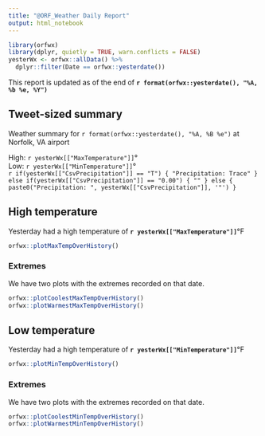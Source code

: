 ```yaml
---
title: "@ORF_Weather Daily Report"
output: html_notebook
---
```


```r
library(orfwx)
library(dplyr, quietly = TRUE, warn.conflicts = FALSE)
yesterWx <- orfwx::allData() %>%
  dplyr::filter(Date == orfwx::yesterdate())
```

This report is updated as of the end of 
**`r format(orfwx::yesterdate(), "%A, %b %e, %Y")`**

## Tweet-sized summary

Weather summary for `r format(orfwx::yesterdate(), "%A, %B %e")` at Norfolk, VA
airport

High: `r yesterWx[["MaxTemperature"]]`°    
Low: `r yesterWx[["MinTemperature"]]`°    
`r if(yesterWx[["CsvPrecipitation"]] == "T") {
"Precipitation: Trace"
} else if(yesterWx[["CsvPrecipitation"]] == "0.00") {
""
} else {
paste0("Precipitation: ", yesterWx[["CsvPrecipitation"]], '"')
}`

## High temperature

Yesterday had a high temperature of **`r yesterWx[["MaxTemperature"]]`**°F

```r
orfwx::plotMaxTempOverHistory()
```

### Extremes

We have two plots with the extremes recorded on that date.

```r
orfwx::plotCoolestMaxTempOverHistory()
orfwx::plotWarmestMaxTempOverHistory()
```

## Low temperature

Yesterday had a high temperature of **`r yesterWx[["MinTemperature"]]`**°F

```r
orfwx::plotMinTempOverHistory()
```

### Extremes

We have two plots with the extremes recorded on that date.

```r
orfwx::plotCoolestMinTempOverHistory()
orfwx::plotWarmestMinTempOverHistory()
```
